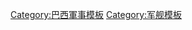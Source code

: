 {{template category
|type  = navbox
|topic = 
}}

[[Category:巴西軍事模板|Category:巴西軍事模板]]
[[Category:军舰模板|Category:军舰模板]]